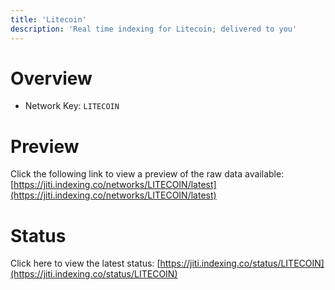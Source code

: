 ```yaml
---
title: 'Litecoin'
description: 'Real time indexing for Litecoin; delivered to you'
---
```


# Overview
- Network Key: `LITECOIN`

# Preview
Click the following link to view a preview of the raw data available: [https://jiti.indexing.co/networks/LITECOIN/latest](https://jiti.indexing.co/networks/LITECOIN/latest)

# Status
Click here to view the latest status: [https://jiti.indexing.co/status/LITECOIN](https://jiti.indexing.co/status/LITECOIN)
